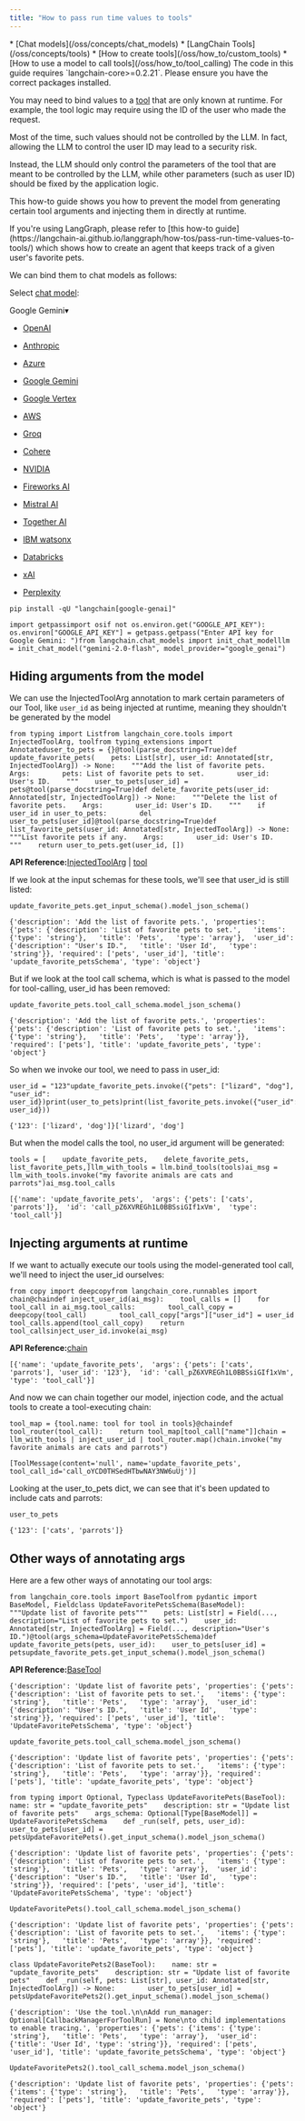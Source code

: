 ```yaml
---
title: "How to pass run time values to tools"
---
```


<Info>
  * [Chat models](/oss/concepts/chat_models)
  * [LangChain Tools](/oss/concepts/tools)
  * [How to create tools](/oss/how_to/custom_tools)
  * [How to use a model to call tools](/oss/how_to/tool_calling)
</Info>

<Warning>
  The code in this guide requires `langchain-core>=0.2.21`. Please ensure you have the correct packages installed.
</Warning>

You may need to bind values to a [tool](/oss/concepts/tools) that are only known at runtime. For example, the tool logic may require using the ID of the user who made the request.

Most of the time, such values should not be controlled by the LLM. In fact, allowing the LLM to control the user ID may lead to a security risk.

Instead, the LLM should only control the parameters of the tool that are meant to be controlled by the LLM, while other parameters (such as user ID) should be fixed by the application logic.

This how-to guide shows you how to prevent the model from generating certain tool arguments and injecting them in directly at runtime.

<Info>
  If you're using LangGraph, please refer to [this how-to guide](https://langchain-ai.github.io/langgraph/how-tos/pass-run-time-values-to-tools/) which shows how to create an agent that keeps track of a given user's favorite pets.
</Info>

We can bind them to chat models as follows:

Select [chat model](/oss/integrations/chat):

Google Gemini▾

* [OpenAI](/oss/integrations/text_embedding/openai)

* [Anthropic](/oss/integrations/text_embedding/bedrock)

* [Azure](/oss/integrations/text_embedding/azureopenai)

* [Google Gemini](/oss/integrations/text_embedding/google_generative_ai)

* [Google Vertex](/oss/integrations/text_embedding/google_vertex_ai_palm)

* [AWS](/oss/integrations/text_embedding/bedrock)

* [Groq](/oss/integrations/text_embedding/groq)

* [Cohere](/oss/integrations/text_embedding/cohere)

* [NVIDIA](/oss/integrations/text_embedding/nvidia_ai_endpoints)

* [Fireworks AI](/oss/integrations/text_embedding/fireworks)

* [Mistral AI](/oss/integrations/text_embedding/mistralai)

* [Together AI](/oss/integrations/text_embedding/together)

* [IBM watsonx](/oss/integrations/text_embedding/ibm_watsonx)

* [Databricks](/oss/integrations/text_embedding/databricks)

* [xAI](/oss/integrations/text_embedding/xai)

* [Perplexity](/oss/integrations/text_embedding/perplexity)

```
pip install -qU "langchain[google-genai]"
```

```
import getpassimport osif not os.environ.get("GOOGLE_API_KEY"):  os.environ["GOOGLE_API_KEY"] = getpass.getpass("Enter API key for Google Gemini: ")from langchain.chat_models import init_chat_modelllm = init_chat_model("gemini-2.0-flash", model_provider="google_genai")
```

## Hiding arguments from the model

We can use the InjectedToolArg annotation to mark certain parameters of our Tool, like `user_id` as being injected at runtime, meaning they shouldn't be generated by the model

```
from typing import Listfrom langchain_core.tools import InjectedToolArg, toolfrom typing_extensions import Annotateduser_to_pets = {}@tool(parse_docstring=True)def update_favorite_pets(    pets: List[str], user_id: Annotated[str, InjectedToolArg]) -> None:    """Add the list of favorite pets.    Args:        pets: List of favorite pets to set.        user_id: User's ID.    """    user_to_pets[user_id] = pets@tool(parse_docstring=True)def delete_favorite_pets(user_id: Annotated[str, InjectedToolArg]) -> None:    """Delete the list of favorite pets.    Args:        user_id: User's ID.    """    if user_id in user_to_pets:        del user_to_pets[user_id]@tool(parse_docstring=True)def list_favorite_pets(user_id: Annotated[str, InjectedToolArg]) -> None:    """List favorite pets if any.    Args:        user_id: User's ID.    """    return user_to_pets.get(user_id, [])
```

**API Reference:**[InjectedToolArg](https://python.langchain.com/api_reference/core/tools/langchain_core.tools.base.InjectedToolArg.html) | [tool](https://python.langchain.com/api_reference/core/tools/langchain_core.tools.convert.tool.html)

If we look at the input schemas for these tools, we'll see that user\_id is still listed:

```
update_favorite_pets.get_input_schema().model_json_schema()
```

```
{'description': 'Add the list of favorite pets.', 'properties': {'pets': {'description': 'List of favorite pets to set.',   'items': {'type': 'string'},   'title': 'Pets',   'type': 'array'},  'user_id': {'description': "User's ID.",   'title': 'User Id',   'type': 'string'}}, 'required': ['pets', 'user_id'], 'title': 'update_favorite_petsSchema', 'type': 'object'}
```

But if we look at the tool call schema, which is what is passed to the model for tool-calling, user\_id has been removed:

```
update_favorite_pets.tool_call_schema.model_json_schema()
```

```
{'description': 'Add the list of favorite pets.', 'properties': {'pets': {'description': 'List of favorite pets to set.',   'items': {'type': 'string'},   'title': 'Pets',   'type': 'array'}}, 'required': ['pets'], 'title': 'update_favorite_pets', 'type': 'object'}
```

So when we invoke our tool, we need to pass in user\_id:

```
user_id = "123"update_favorite_pets.invoke({"pets": ["lizard", "dog"], "user_id": user_id})print(user_to_pets)print(list_favorite_pets.invoke({"user_id": user_id}))
```

```
{'123': ['lizard', 'dog']}['lizard', 'dog']
```

But when the model calls the tool, no user\_id argument will be generated:

```
tools = [    update_favorite_pets,    delete_favorite_pets,    list_favorite_pets,]llm_with_tools = llm.bind_tools(tools)ai_msg = llm_with_tools.invoke("my favorite animals are cats and parrots")ai_msg.tool_calls
```

```
[{'name': 'update_favorite_pets',  'args': {'pets': ['cats', 'parrots']},  'id': 'call_pZ6XVREGh1L0BBSsiGIf1xVm',  'type': 'tool_call'}]
```

## Injecting arguments at runtime

If we want to actually execute our tools using the model-generated tool call, we'll need to inject the user\_id ourselves:

```
from copy import deepcopyfrom langchain_core.runnables import chain@chaindef inject_user_id(ai_msg):    tool_calls = []    for tool_call in ai_msg.tool_calls:        tool_call_copy = deepcopy(tool_call)        tool_call_copy["args"]["user_id"] = user_id        tool_calls.append(tool_call_copy)    return tool_callsinject_user_id.invoke(ai_msg)
```

**API Reference:**[chain](https://python.langchain.com/api_reference/core/runnables/langchain_core.runnables.base.chain.html)

```
[{'name': 'update_favorite_pets',  'args': {'pets': ['cats', 'parrots'], 'user_id': '123'},  'id': 'call_pZ6XVREGh1L0BBSsiGIf1xVm',  'type': 'tool_call'}]
```

And now we can chain together our model, injection code, and the actual tools to create a tool-executing chain:

```
tool_map = {tool.name: tool for tool in tools}@chaindef tool_router(tool_call):    return tool_map[tool_call["name"]]chain = llm_with_tools | inject_user_id | tool_router.map()chain.invoke("my favorite animals are cats and parrots")
```

```
[ToolMessage(content='null', name='update_favorite_pets', tool_call_id='call_oYCD0THSedHTbwNAY3NW6uUj')]
```

Looking at the user\_to\_pets dict, we can see that it's been updated to include cats and parrots:

```
user_to_pets
```

```
{'123': ['cats', 'parrots']}
```

## Other ways of annotating args

Here are a few other ways of annotating our tool args:

```
from langchain_core.tools import BaseToolfrom pydantic import BaseModel, Fieldclass UpdateFavoritePetsSchema(BaseModel):    """Update list of favorite pets"""    pets: List[str] = Field(..., description="List of favorite pets to set.")    user_id: Annotated[str, InjectedToolArg] = Field(..., description="User's ID.")@tool(args_schema=UpdateFavoritePetsSchema)def update_favorite_pets(pets, user_id):    user_to_pets[user_id] = petsupdate_favorite_pets.get_input_schema().model_json_schema()
```

**API Reference:**[BaseTool](https://python.langchain.com/api_reference/core/tools/langchain_core.tools.base.BaseTool.html)

```
{'description': 'Update list of favorite pets', 'properties': {'pets': {'description': 'List of favorite pets to set.',   'items': {'type': 'string'},   'title': 'Pets',   'type': 'array'},  'user_id': {'description': "User's ID.",   'title': 'User Id',   'type': 'string'}}, 'required': ['pets', 'user_id'], 'title': 'UpdateFavoritePetsSchema', 'type': 'object'}
```

```
update_favorite_pets.tool_call_schema.model_json_schema()
```

```
{'description': 'Update list of favorite pets', 'properties': {'pets': {'description': 'List of favorite pets to set.',   'items': {'type': 'string'},   'title': 'Pets',   'type': 'array'}}, 'required': ['pets'], 'title': 'update_favorite_pets', 'type': 'object'}
```

```
from typing import Optional, Typeclass UpdateFavoritePets(BaseTool):    name: str = "update_favorite_pets"    description: str = "Update list of favorite pets"    args_schema: Optional[Type[BaseModel]] = UpdateFavoritePetsSchema    def _run(self, pets, user_id):        user_to_pets[user_id] = petsUpdateFavoritePets().get_input_schema().model_json_schema()
```

```
{'description': 'Update list of favorite pets', 'properties': {'pets': {'description': 'List of favorite pets to set.',   'items': {'type': 'string'},   'title': 'Pets',   'type': 'array'},  'user_id': {'description': "User's ID.",   'title': 'User Id',   'type': 'string'}}, 'required': ['pets', 'user_id'], 'title': 'UpdateFavoritePetsSchema', 'type': 'object'}
```

```
UpdateFavoritePets().tool_call_schema.model_json_schema()
```

```
{'description': 'Update list of favorite pets', 'properties': {'pets': {'description': 'List of favorite pets to set.',   'items': {'type': 'string'},   'title': 'Pets',   'type': 'array'}}, 'required': ['pets'], 'title': 'update_favorite_pets', 'type': 'object'}
```

```
class UpdateFavoritePets2(BaseTool):    name: str = "update_favorite_pets"    description: str = "Update list of favorite pets"    def _run(self, pets: List[str], user_id: Annotated[str, InjectedToolArg]) -> None:        user_to_pets[user_id] = petsUpdateFavoritePets2().get_input_schema().model_json_schema()
```

```
{'description': 'Use the tool.\n\nAdd run_manager: Optional[CallbackManagerForToolRun] = None\nto child implementations to enable tracing.', 'properties': {'pets': {'items': {'type': 'string'},   'title': 'Pets',   'type': 'array'},  'user_id': {'title': 'User Id', 'type': 'string'}}, 'required': ['pets', 'user_id'], 'title': 'update_favorite_petsSchema', 'type': 'object'}
```

```
UpdateFavoritePets2().tool_call_schema.model_json_schema()
```

```
{'description': 'Update list of favorite pets', 'properties': {'pets': {'items': {'type': 'string'},   'title': 'Pets',   'type': 'array'}}, 'required': ['pets'], 'title': 'update_favorite_pets', 'type': 'object'}
```
